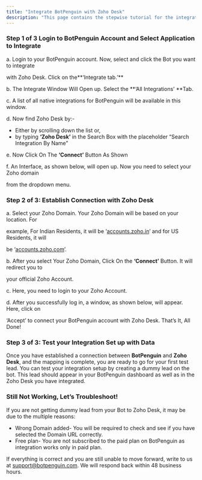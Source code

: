 ```yaml
---
title: "Integrate BotPenguin with Zoho Desk"
description: "This page contains the stepwise tutorial for the integration with BotPenguin"
---
```


### **Step 1 of 3 Login to BotPenguin Account and Select Application to Integrate**

a. Login to your BotPenguin account. Now, select and click the Bot you want to integrate

with Zoho Desk. Click on the**‘Integrate tab.’** 

b. The Integrate Window Will Open up. Select the **‘All Integrations’ **Tab.

c. A list of all native integrations for BotPenguin will be available in this window.

d. Now find Zoho Desk by:-

- Either by scrolling down the list or,
- by typing **‘Zoho Desk’** in the Search Box with the placeholder “Search Integration By Name”

e. Now Click On The **‘Connect’** Button As Shown

f. An Interface, as shown below, will open up. Now you need to select your Zoho domain

from the dropdown menu.

### **Step 2 of 3: Establish Connection with Zoho Desk**

a. Select your Zoho Domain. Your Zoho Domain will be based on your location. For

example, For Indian Residents, it will be ‘[accounts.zoho.in](http://accounts.zoho.in)’ and for US Residents, it will

be ‘[accounts.zoho.com](http://accounts.zoho.com)’.

b. After you select Your Zoho Domain, Click On the **‘Connect’** Button. It will redirect you to

your official Zoho Account.

c. Here, you need to login to your Zoho Account.

d. After you successfully log in, a window, as shown below, will appear. Here, click on

‘Accept’ to connect your BotPenguin account with Zoho Desk. That’s It, All Done\!

### **Step 3 of 3: Test your Integration Set up with Data**

Once you have established a connection between **BotPenguin** and **Zoho Desk**, and the mapping is complete, you are ready to go for your first test lead. You can test your integration setup by creating a dummy lead on the bot. This lead should appear in your BotPenguin dashboard as well as in the Zoho Desk you have integrated.

### **Still Not Working, Let’s Troubleshoot\!**

If you are not getting dummy lead from your Bot to Zoho Desk, it may be due to the multiple reasons:

- Wrong Domain added- You will be required to check and see if you have selected the Domain URL correctly.
- Free plan- You are not subscribed to the paid plan on BotPenguin as integration works only in paid plan.

If everything is correct and you are still unable to move forward, write to us at [support@botpenguin.com](mailto:support@botpenguin.com). We will respond back within 48 business hours.